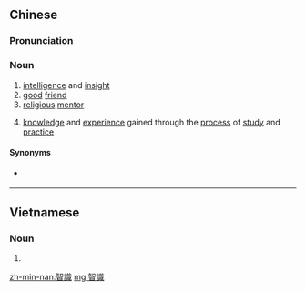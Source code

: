 {{also|智识}}
==Chinese==
{{zh-forms|s=智识}}

===Pronunciation===
{{zh-pron
|m=zhì識
|c=zi3 sik1
|mn=tì-sek
|cat=n
}}

===Noun===
{{zh-noun}}

# [[intelligence]] and [[insight]]
# [[good]] [[friend]]
# [[religious]] [[mentor]]
# {{lb|zh|chiefly|Min Nan|Cantonese}} [[knowledge]] and [[experience]] gained through the [[process]] of [[study]] and [[practice]]

====Synonyms====
* {{qualifier|Mandarin|Cantonese}} {{zh-l|知識}}

----

==Vietnamese==
{{vi-hantutab}}

===Noun===
{{vi-hantu}}

# {{han tu form of|trí thức|[[intelligentsia]]}}

[[zh-min-nan:智識]]
[[mg:智識]]